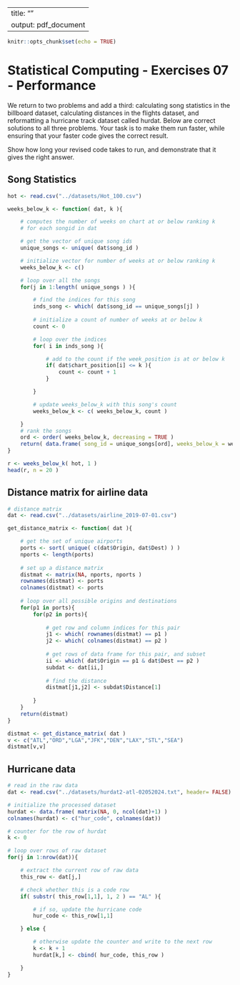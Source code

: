 
---
title: ""
output: pdf_document
---

```r
knitr::opts_chunk$set(echo = TRUE)
```
# Statistical Computing - Exercises 07 - Performance

We return to two problems and add a third: calculating song statistics in the
billboard dataset, calculating distances in the flights dataset, and
reformatting a hurricane track dataset called hurdat. Below are correct
solutions to all three problems. Your task is to make them run faster, while
ensuring that your faster code gives the correct result.

Show how long your revised code takes to run, and demonstrate that
it gives the right answer.

## Song Statistics

```r
hot <- read.csv("../datasets/Hot_100.csv")

weeks_below_k <- function( dat, k ){

    # computes the number of weeks on chart at or below ranking k
    # for each songid in dat

    # get the vector of unique song ids
    unique_songs <- unique( dat$song_id )

    # initialize vector for number of weeks at or below ranking k
    weeks_below_k <- c()

    # loop over all the songs
    for(j in 1:length( unique_songs ) ){

        # find the indices for this song
        inds_song <- which( dat$song_id == unique_songs[j] )
         
        # initialize a count of number of weeks at or below k
        count <- 0

        # loop over the indices
        for( i in inds_song ){ 

            # add to the count if the week_position is at or below k
            if( dat$chart_position[i] <= k ){
                count <- count + 1
            }

        }

        # update weeks_below_k with this song's count
        weeks_below_k <- c( weeks_below_k, count )

    }
    # rank the songs
    ord <- order( weeks_below_k, decreasing = TRUE )
    return( data.frame( song_id = unique_songs[ord], weeks_below_k = weeks_below_k[ord] ) )
}

r <- weeks_below_k( hot, 1 )
head(r, n = 20 )
```


## Distance matrix for airline data

```r
# distance matrix
dat <- read.csv("../datasets/airline_2019-07-01.csv")

get_distance_matrix <- function( dat ){

    # get the set of unique airports
    ports <- sort( unique( c(dat$Origin, dat$Dest) ) )
    nports <- length(ports)
    
    # set up a distance matrix
    distmat <- matrix(NA, nports, nports )
    rownames(distmat) <- ports
    colnames(distmat) <- ports
    
    # loop over all possible origins and destinations
    for(p1 in ports){
        for(p2 in ports){
    
            # get row and column indices for this pair
            j1 <- which( rownames(distmat) == p1 )
            j2 <- which( colnames(distmat) == p2 )
    
            # get rows of data frame for this pair, and subset
            ii <- which( dat$Origin == p1 & dat$Dest == p2 ) 
            subdat <- dat[ii,]
    
            # find the distance
            distmat[j1,j2] <- subdat$Distance[1]
    
        }
    }
    return(distmat)
}

distmat <- get_distance_matrix( dat )
v <- c("ATL","ORD","LGA","JFK","DEN","LAX","STL","SEA")
distmat[v,v]
```

## Hurricane data

```r
# read in the raw data
dat <- read.csv("../datasets/hurdat2-atl-02052024.txt", header= FALSE)

# initialize the processed dataset
hurdat <- data.frame( matrix(NA, 0, ncol(dat)+1) )
colnames(hurdat) <- c("hur_code", colnames(dat))

# counter for the row of hurdat
k <- 0

# loop over rows of raw dataset
for(j in 1:nrow(dat)){

    # extract the current row of raw data
    this_row <- dat[j,]

    # check whether this is a code row
    if( substr( this_row[1,1], 1, 2 ) == "AL" ){

        # if so, update the hurricane code
        hur_code <- this_row[1,1]

    } else {

        # otherwise update the counter and write to the next row
        k <- k + 1
        hurdat[k,] <- cbind( hur_code, this_row )

    }
}
```

    
